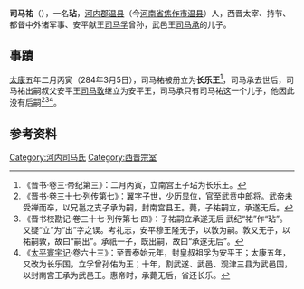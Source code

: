 {{expand|time=2014-12-28T11:25:18+00:00}}
'''司马祐'''（{{bd|？||？||}}），一名'''玷'''，[[河內郡_(中國)|河内郡]][[温县|温县]]（今[[河南省|河南省]][[焦作市|焦作市]][[温县|温县]]）人，西晋太宰、持节、都督中外诸军事、安平献王[[司马孚|司马孚]]曾孙，武邑王[[司马承_(武邑王)|司马承]]的儿子。

==事蹟==
[[太康_(西晋)|太康]]五年二月丙寅（284年3月5日），司马祐被册立为'''长乐王'''<ref>《晋书·卷三·帝纪第三》：二月丙寅，立南宫王子玷为长乐王。</ref>，司马承去世后，司马祐出嗣叔父安平王[[司马敦|司马敦]]继立为安平王，司马承只有司马祐这一个儿子，他因此没有后嗣<ref>《晋书·卷三十七·列传第七》：翼字子世，少历显位，官至武贲中郎将。武帝未受禅而卒，以兄邕之支子承为嗣，封南宫县王。薨，子祐嗣立，承遂无后。</ref><ref>《晋书校勘记·卷三十七·列传第七·四》：子祐嗣立承遂无后 武纪“祐”作“玷”。又疑“立”为“出”字之误。考礼志，安平穆王隆无子，以敦为嗣。敦又无子，以祐嗣敦，故曰“嗣出”。承祇一子，既出嗣，故曰“承遂无后”。</ref><ref>《[[太平寰宇记|太平寰宇记]]·卷六十三》：至晋泰始元年，封皇叔祖孚为安平王；太康五年，又改为长乐国，立孚曾孙佑为王；十年，割武遂、武邑、观津三县为武邑国，以封南宫王承为武邑王。惠帝时，承薨无后，省还长乐。</ref>。

==参考资料==
{{reflist}}

{{晋朝人物小作品}}
[[Category:河内司马氏|Category:河内司马氏]]
[[Category:西晋宗室|Category:西晋宗室]]